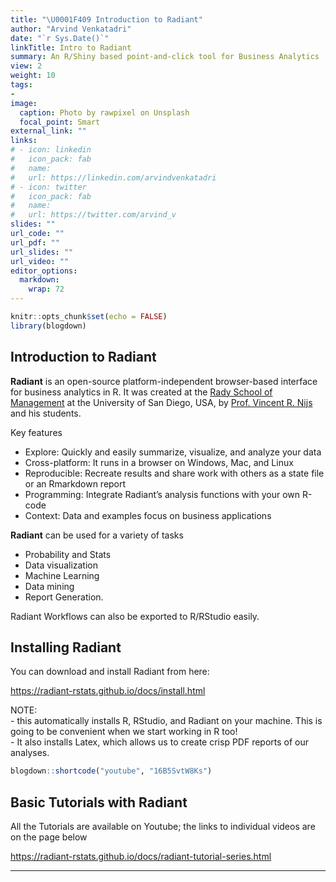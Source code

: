 ```yaml
---
title: "\U0001F409 Introduction to Radiant"
author: "Arvind Venkatadri"
date: "`r Sys.Date()`"
linkTitle: Intro to Radiant
summary: An R/Shiny based point-and-click tool for Business Analytics
view: 2
weight: 10
tags:
-
image:
  caption: Photo by rawpixel on Unsplash
  focal_point: Smart
external_link: ""
links:
# - icon: linkedin
#   icon_pack: fab
#   name: 
#   url: https://linkedin.com/arvindvenkatadri
# - icon: twitter
#   icon_pack: fab
#   name: 
#   url: https://twitter.com/arvind_v
slides: ""
url_code: ""
url_pdf: ""
url_slides: ""
url_video: ""
editor_options: 
  markdown: 
    wrap: 72
---
```


```r
knitr::opts_chunk$set(echo = FALSE)
library(blogdown)
```

## Introduction to Radiant

**Radiant** is an open-source platform-independent browser-based
interface for business analytics in R. It was created at the [Rady School of Management](https://rady.ucsd.edu/) at the University of San Diego, USA, by [Prof. Vincent R. Nijs](https://rady.ucsd.edu/faculty-research/faculty/vincent-nijs.html) and his students. 

Key features

-   Explore: Quickly and easily summarize, visualize, and analyze your
    data
-   Cross-platform: It runs in a browser on Windows, Mac, and Linux
-   Reproducible: Recreate results and share work with others as a state
    file or an Rmarkdown report
-   Programming: Integrate Radiant's analysis functions with your own
    R-code
-   Context: Data and examples focus on business applications

**Radiant** can be used for a variety of tasks

-   Probability and Stats
-   Data visualization
-   Machine Learning
-   Data mining
-   Report Generation.

Radiant Workflows can also be exported to R/RStudio easily.

## Installing Radiant

You can download and install Radiant from here:

<https://radiant-rstats.github.io/docs/install.html>

NOTE:   
- this automatically installs R, RStudio, and Radiant on your
machine. This is going to be convenient when we start working in R
too!   
- It also installs Latex, which allows us to create crisp PDF
reports of our analyses.  

```r

blogdown::shortcode("youtube", "16B5SvtW8Ks")

```

## Basic Tutorials with Radiant

All the Tutorials are available on Youtube; the links to individual
videos are on the page below

<https://radiant-rstats.github.io/docs/radiant-tutorial-series.html>

------------------------------------------------------------------------
